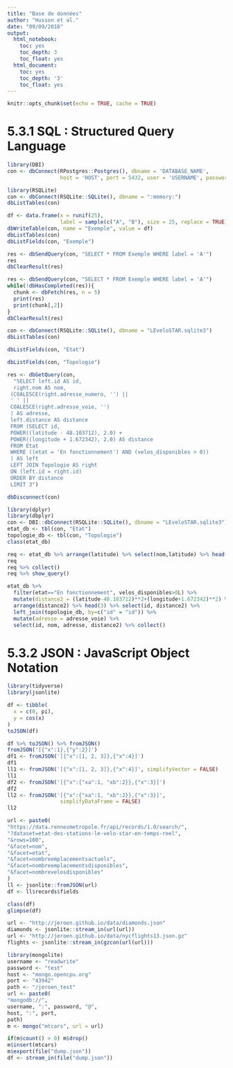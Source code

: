 ---
title: "Base de données"
author: "Husson et al."
date: "09/09/2018"
output:
  html_notebook:
    toc: yes
    toc_depth: 3
    toc_float: yes
  html_document:
    toc: yes
    toc_depth: '3'
    toc_float: yes
---

```{r setup, include=FALSE}
knitr::opts_chunk$set(echo = TRUE, cache = TRUE)
```

# 5.3.1 SQL : Structured Query Language

```{r,eval=FALSE}
library(DBI)
con <- dbConnect(RPostgres::Postgres(), dbname = 'DATABASE_NAME',
                 host = 'HOST', port = 5432, user = 'USERNAME', password = 'PASSWORD')
```


```{r,message=FALSE,warning=FALSE}
library(RSQLite)
con <- dbConnect(RSQLite::SQLite(), dbname = ":memory:")
dbListTables(con)
```

```{r,message=FALSE,warning=FALSE}
df <- data.frame(x = runif(25),
                 label = sample(c("A", "B"), size = 25, replace = TRUE))
dbWriteTable(con, name = "Exemple", value = df)
dbListTables(con)
dbListFields(con, "Exemple")
```

```{r,message=FALSE,warning=FALSE}
res <- dbSendQuery(con, "SELECT * FROM Exemple WHERE label = 'A'")
res
dbClearResult(res)
```

```{r,message=FALSE,warning=FALSE}
res <- dbSendQuery(con, "SELECT * FROM Exemple WHERE label = 'A'")
while(!dbHasCompleted(res)){
  chunk <- dbFetch(res, n = 5)
  print(res)
  print(chunk[,2])
}
dbClearResult(res)
```

```{r,message=FALSE,warning=FALSE}
con <- dbConnect(RSQLite::SQLite(), dbname = "LEveloSTAR.sqlite3")
dbListTables(con)
```

```{r,message=FALSE,warning=FALSE}
dbListFields(con, "Etat")
```

```{r,message=FALSE,warning=FALSE}
dbListFields(con, "Topologie")

res <- dbGetQuery(con,
  "SELECT left.id AS id,
  right.nom AS nom,
 (COALESCE(right.adresse_numero, '') ||
 ' ' ||
 COALESCE(right.adresse_voie, '')
 ) AS adresse,
 left.distance AS distance
 FROM (SELECT id,
 POWER((latitude - 48.103712), 2.0) +
 POWER((longitude + 1.672342), 2.0) AS distance
 FROM Etat
 WHERE ((etat = 'En fonctionnement') AND (velos_disponibles > 0))
 ) AS left
 LEFT JOIN Topologie AS right
 ON (left.id = right.id)
 ORDER BY distance
 LIMIT 3")

dbDisconnect(con)
```

```{r,message=FALSE,warning=FALSE}
library(dplyr)
library(dbplyr)
con <- DBI::dbConnect(RSQLite::SQLite(), dbname = "LEveloSTAR.sqlite3")
etat_db <- tbl(con, "Etat")
topologie_db <- tbl(con, "Topologie")
class(etat_db)
```

```{r}
req <- etat_db %>% arrange(latitude) %>% select(nom,latitude) %>% head(2)
req
req %>% collect()
req %>% show_query()
```

```{r}
etat_db %>%
  filter(etat=="En fonctionnement", velos_disponibles>0L) %>%
  mutate(distance2 = (latitude-48.103712)**2+(longitude+1.672342)**2) %>%
  arrange(distance2) %>% head(3) %>% select(id, distance2) %>%
  left_join(topologie_db, by=c("id" = "id")) %>%
  mutate(adresse = adresse_voie) %>%
  select(id, nom, adresse, distance2) %>% collect()
```

# 5.3.2 JSON : JavaScript Object Notation

```{r,message=FALSE,warning=FALSE}
library(tidyverse)
library(jsonlite)
```
```{r}
df <- tibble(
  x = c(0, pi),
  y = cos(x)
)
toJSON(df)
```
```{r}
df %>% toJSON() %>% fromJSON()
fromJSON('[{"x":1},{"y":2}]')
df1 <- fromJSON('[{"x":[1, 2, 3]},{"x":4}]')
df1
ll1 <- fromJSON('[{"x":[1, 2, 3]},{"x":4}]', simplifyVector = FALSE)
ll1
df2 <- fromJSON('[{"x":{"xa":1, "xb":2}},{"x":3}]')
df2
ll2 <- fromJSON('[{"x":{"xa":1, "xb":2}},{"x":3}]',
                 simplifyDataFrame = FALSE)
ll2
```

```{r}
url <- paste0(
"https://data.rennesmetropole.fr/api/records/1.0/search/",
"?dataset=etat-des-stations-le-velo-star-en-temps-reel",
"&rows=100",
"&facet=nom",
"&facet=etat",
"&facet=nombreemplacementsactuels",
"&facet=nombreemplacementsdisponibles",
"&facet=nombrevelosdisponibles"
)
ll <- jsonlite::fromJSON(url)
df <- ll$records$fields
```
```{r}
class(df)
glimpse(df)
```

```{r}
url <- "http://jeroen.github.io/data/diamonds.json"
diamonds <- jsonlite::stream_in(url(url))
url <- "http://jeroen.github.io/data/nycflights13.json.gz"
flights <- jsonlite::stream_in(gzcon(url(url)))
```

```{r,message=FALSE,warning=FALSE}
library(mongolite)
username <- "readwrite"
password <- "test"
host <- "mongo.opencpu.org"
port <- "43942"
path <- "/jeroen_test"
url <- paste0(
"mongodb://",
username, ":", password, "@",
host, ":", port,
path)
m <- mongo("mtcars", url = url)
```

```{r}
if(m$count() > 0) m$drop()
m$insert(mtcars)
m$export(file("dump.json"))
df <- stream_in(file("dump.json"))
```